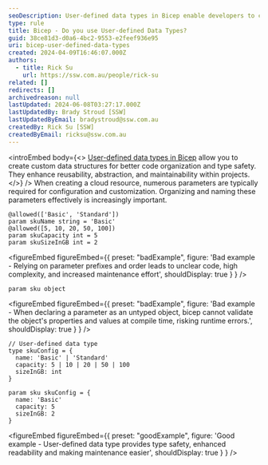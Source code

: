 ```yaml
---
seoDescription: User-defined data types in Bicep enable developers to create custom data structures, enhancing code organization, type safety, and maintainability.
type: rule
title: Bicep - Do you use User-defined Data Types?
guid: 38ce81d3-d0a6-4bc2-9553-e2feef936e95
uri: bicep-user-defined-data-types
created: 2024-04-09T16:46:07.000Z
authors:
  - title: Rick Su
    url: https://ssw.com.au/people/rick-su
related: []
redirects: []
archivedreason: null
lastUpdated: 2024-06-08T03:27:17.000Z
lastUpdatedBy: Brady Stroud [SSW]
lastUpdatedByEmail: bradystroud@ssw.com.au
createdBy: Rick Su [SSW]
createdByEmail: ricksu@ssw.com.au
---
```


<introEmbed
  body={<>
[User-defined data types in Bicep](https://learn.microsoft.com/en-us/azure/azure-resource-manager/bicep/user-defined-data-types?WT.mc_id=DP-MVP-33518) allow you to create custom data structures for better code organization and type safety. They enhance reusability, abstraction, and maintainability within projects.
  </>}
/>
When creating a cloud resource, numerous parameters are typically required for configuration and customization. Organizing and naming these parameters effectively is increasingly important.

```bicep
@allowed(['Basic', 'Standard'])
param skuName string = 'Basic'
@allowed([5, 10, 20, 50, 100])
param skuCapacity int = 5
param skuSizeInGB int = 2
```

<figureEmbed figureEmbed={{
  preset: "badExample",
  figure: 'Bad example - Relying on parameter prefixes and order leads to unclear code, high complexity, and increased maintenance effort',
  shouldDisplay: true
} } />


```bicep
param sku object
```

<figureEmbed figureEmbed={{
  preset: "badExample",
  figure: 'Bad example - When declaring a parameter as an untyped object, bicep cannot validate the object\'s properties and values at compile time, risking runtime errors.',
  shouldDisplay: true
} } />


```bicep
// User-defined data type
type skuConfig = {
  name: 'Basic' | 'Standard'
  capacity: 5 | 10 | 20 | 50 | 100
  sizeInGB: int
}

param sku skuConfig = {
  name: 'Basic'
  capacity: 5
  sizeInGB: 2
}
```

<figureEmbed figureEmbed={{
  preset: "goodExample",
  figure: 'Good example - User-defined data type provides type safety, enhanced readability and making maintenance easier',
  shouldDisplay: true
} } />
